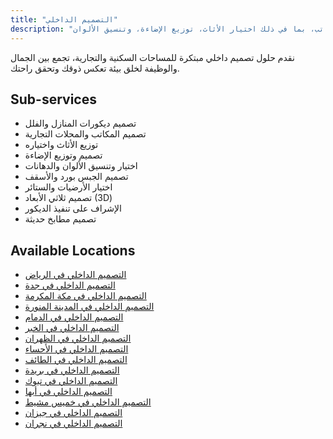 ```yaml
---
title: "التصميم الداخلي"
description: "خدمات تصميم داخلي وتنفيذ ديكورات عصرية وكلاسيكية للمنازل والمكاتب، بما في ذلك اختيار الأثاث، توزيع الإضاءة، وتنسيق الألوان."
---
```

نقدم حلول تصميم داخلي مبتكرة للمساحات السكنية والتجارية، تجمع بين الجمال والوظيفة لخلق بيئة تعكس ذوقك وتحقق راحتك.

## Sub-services

*   تصميم ديكورات المنازل والفلل
*   تصميم المكاتب والمحلات التجارية
*   توزيع الأثاث واختياره
*   تصميم وتوزيع الإضاءة
*   اختيار وتنسيق الألوان والدهانات
*   تصميم الجبس بورد والأسقف
*   اختيار الأرضيات والستائر
*   تصميم ثلاثي الأبعاد (3D)
*   الإشراف على تنفيذ الديكور
*   تصميم مطابخ حديثة

## Available Locations

* [التصميم الداخلي في الرياض](/services/interior-design/riyadh)
* [التصميم الداخلي في جدة](/services/interior-design/jeddah)
* [التصميم الداخلي في مكة المكرمة](/services/interior-design/makkah)
* [التصميم الداخلي في المدينة المنورة](/services/interior-design/medina)
* [التصميم الداخلي في الدمام](/services/interior-design/dammam)
* [التصميم الداخلي في الخبر](/services/interior-design/khobar)
* [التصميم الداخلي في الظهران](/services/interior-design/dhahran)
* [التصميم الداخلي في الأحساء](/services/interior-design/al-ahsa)
* [التصميم الداخلي في الطائف](/services/interior-design/taif)
* [التصميم الداخلي في بريدة](/services/interior-design/buraidah)
* [التصميم الداخلي في تبوك](/services/interior-design/tabuk)
* [التصميم الداخلي في أبها](/services/interior-design/abha)
* [التصميم الداخلي في خميس مشيط](/services/interior-design/khamis-mushait)
* [التصميم الداخلي في جيزان](/services/interior-design/jizan)
* [التصميم الداخلي في نجران](/services/interior-design/najran)
